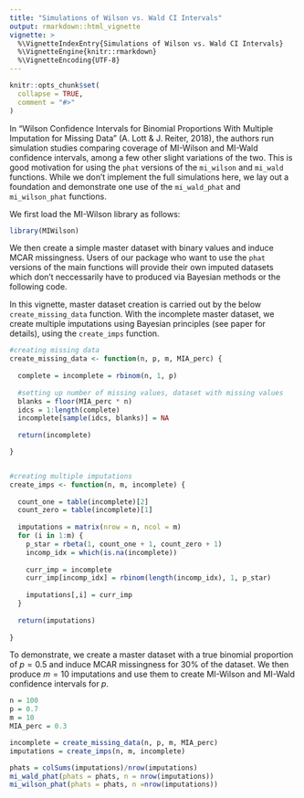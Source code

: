 ```yaml
---
title: "Simulations of Wilson vs. Wald CI Intervals"
output: rmarkdown::html_vignette
vignette: >
  %\VignetteIndexEntry{Simulations of Wilson vs. Wald CI Intervals}
  %\VignetteEngine{knitr::rmarkdown}
  %\VignetteEncoding{UTF-8}
---
```


```r
knitr::opts_chunk$set(
  collapse = TRUE,
  comment = "#>"
)
```

In "Wilson Confidence Intervals for Binomial
Proportions With Multiple Imputation for Missing
Data" (A. Lott & J. Reiter, 2018), the authors run simulation studies comparing coverage of MI-Wilson and MI-Wald confidence intervals, among a few other slight variations of the two. This is good motivation for using the `phat` versions of the `mi_wilson` and `mi_wald` functions. While we don't implement the full simulations here, we lay out a foundation and demonstrate one use of the `mi_wald_phat` and `mi_wilson_phat` functions.

We first load the MI-Wilson library as follows:

```r
library(MIWilson)
```

We then create a simple master dataset with binary values and induce MCAR missingness. Users of our package who want to use the `phat` versions of the main functions will provide their own imputed datasets which don't neccessarily have to produced via Bayesian methods or the following code.

In this vignette, master dataset creation is carried out by the below `create_missing_data` function. With the incomplete master dataset, we create multiple imputations using Bayesian principles (see paper for details), using the `create_imps` function. 

```r
#creating missing data
create_missing_data <- function(n, p, m, MIA_perc) {
  
  complete = incomplete = rbinom(n, 1, p)
  
  #setting up number of missing values, dataset with missing values
  blanks = floor(MIA_perc * n)
  idcs = 1:length(complete)
  incomplete[sample(idcs, blanks)] = NA
  
  return(incomplete)

}


#creating multiple imputations
create_imps <- function(n, m, incomplete) {
  
  count_one = table(incomplete)[2]
  count_zero = table(incomplete)[1]
  
  imputations = matrix(nrow = n, ncol = m)
  for (i in 1:m) {
    p_star = rbeta(1, count_one + 1, count_zero + 1)
    incomp_idx = which(is.na(incomplete))
    
    curr_imp = incomplete
    curr_imp[incomp_idx] = rbinom(length(incomp_idx), 1, p_star)
    
    imputations[,i] = curr_imp
  }
  
  return(imputations)
  
}

```

To demonstrate, we create a master dataset with a true binomial proportion of $p=0.5$ and induce MCAR missingness for 30\% of the dataset. We then produce $m=10$ imputations and use them to create MI-Wilson and MI-Wald confidence intervals for $p$. 

```r
n = 100
p = 0.7
m = 10
MIA_perc = 0.3

incomplete = create_missing_data(n, p, m, MIA_perc)
imputations = create_imps(n, m, incomplete)

phats = colSums(imputations)/nrow(imputations)
mi_wald_phat(phats = phats, n = nrow(imputations))
mi_wilson_phat(phats = phats, n =nrow(imputations))
```

